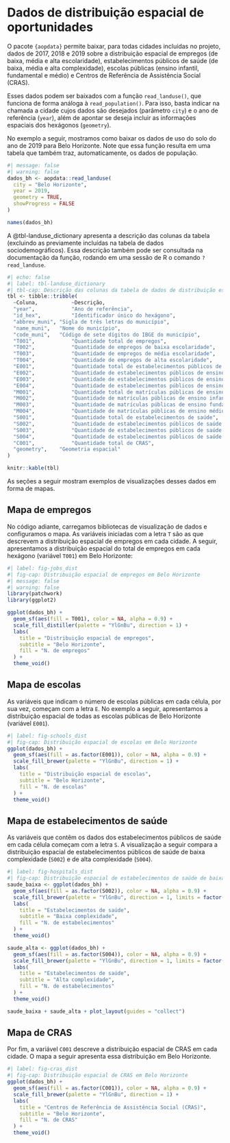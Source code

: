#  Dados de distribuição espacial de oportunidades

O pacote `{aopdata}` permite baixar, para todas cidades incluídas no projeto, dados de 2017, 2018 e 2019 sobre a distribuição espacial de empregos (de baixa, média e alta escolaridade), estabelecimentos públicos de saúde (de baixa, média e alta complexidade), escolas públicas (ensino infantil, fundamental e médio) e Centros de Referência de Assistência Social (CRAS).

Esses dados podem ser baixados com a função `read_landuse()`, que funciona de forma análoga à `read_population()`. Para isso, basta indicar na chamada a cidade cujos dados são desejados (parâmetro `city`) e o ano de referência (`year`), além de apontar se deseja incluir as informações espaciais dos hexágonos  (`geometry`).

No exemplo a seguir, mostramos como baixar os dados de uso do solo do ano de 2019 para Belo Horizonte. Note que essa função resulta em uma tabela que também traz, automaticamente, os dados de população.

```r
#| message: false
#| warning: false
dados_bh <- aopdata::read_landuse(
  city = "Belo Horizonte",
  year = 2019,
  geometry = TRUE,
  showProgress = FALSE
)

names(dados_bh)
```

A @tbl-landuse_dictionary apresenta a descrição das colunas da tabela (excluindo as previamente incluídas na tabela de dados sociodemográficos). Essa descrição também pode ser consultada na documentação da função, rodando em uma sessão de R o comando `?read_landuse`.

```r
#| echo: false
#| label: tbl-landuse_dictionary
#| tbl-cap: Descrição das colunas da tabela de dados de distribuição espacial de oportunidades
tbl <- tibble::tribble(
  ~Coluna,  		 ~Descrição,
  "year",   		 "Ano de referência",
  "id_hex", 		 "Identificador único do hexágono",
  "abbrev_muni", "Sigla de três letras do município",
  "name_muni",   "Nome do município",
  "code_muni",   "Código de sete dígitos do IBGE do município",
  "T001",   		 "Quantidade total de empregos",
  "T002",   		 "Quantidade de empregos de baixa escolaridade",
  "T003",   		 "Quantidade de empregos de média escolaridade",
  "T004",   		 "Quantidade de empregos de alta escolaridade",
  "E001",   		 "Quantidade total de estabelecimentos públicos de ensino",
  "E002",   		 "Quantidade de estabelecimentos públicos de ensino infantil",
  "E003",   		 "Quantidade de estabelecimentos públicos de ensino fundamental",
  "E004",   		 "Quantidade de estabelecimentos públicos de ensino médio",
  "M001",   		 "Quantidade total de matrículas públicas de ensino",
  "M002",   		 "Quantidade de matrículas públicas de ensino infantil",
  "M003",   		 "Quantidade de matrículas públicas de ensino fundamental",
  "M004",   		 "Quantidade de matrículas públicas de ensino médio",
  "S001",   		 "Quantidade total de estabelecimentos de saúde",
  "S002",   		 "Quantidade de estabelecimentos públicos de saúde de baixa complexidade",
  "S003",   		 "Quantidade de estabelecimentos públicos de saúde de média complexidade",
  "S004",   		 "Quantidade de estabelecimentos públicos de saúde de alta complexidade",
  "C001",   		 "Quantidade total de CRAS",
  "geometry",    "Geometria espacial"
)

knitr::kable(tbl)
```

As seções a seguir mostram exemplos de visualizações desses dados em forma de mapas.

## Mapa de empregos

No código adiante, carregamos bibliotecas de visualização de dados e configuramos o mapa. As variáveis iniciadas com a letra `T` são as que descrevem a distribuição espacial de empregos em cada cidade. A seguir, apresentamos a distribuição espacial do total de empregos em cada hexágono (variável `T001`) em Belo Horizonte:

```r
#| label: fig-jobs_dist
#| fig-cap: Distribuição espacial de empregos em Belo Horizonte
#| message: false
#| warning: false
library(patchwork)
library(ggplot2)

ggplot(dados_bh) +
  geom_sf(aes(fill = T001), color = NA, alpha = 0.9) +
  scale_fill_distiller(palette = "YlGnBu", direction = 1) +
  labs(
    title = "Distribuição espacial de empregos",
    subtitle = "Belo Horizonte",
    fill = "N. de empregos"
  ) +
  theme_void()
```

## Mapa de escolas

As variáveis que indicam o número de escolas públicas em cada célula, por sua vez, começam com a letra `E`. No exemplo a seguir, apresentamos a distribuição espacial de todas as escolas públicas de Belo Horizonte (variável `E001`).

```r
#| label: fig-schools_dist
#| fig-cap: Distribuição espacial de escolas em Belo Horizonte
ggplot(dados_bh) +
  geom_sf(aes(fill = as.factor(E001)), color = NA, alpha = 0.9) +
  scale_fill_brewer(palette = "YlGnBu", direction = 1) +
  labs(
    title = "Distribuição espacial de escolas",
    subtitle = "Belo Horizonte",
    fill = "N. de escolas"
  ) +
  theme_void()
```

## Mapa de estabelecimentos de saúde

As variáveis que contêm os dados dos estabelecimentos públicos de saúde em cada célula começam com a letra `S`. A visualização a seguir compara a distribuição espacial de estabelecimentos públicos de saúde de baixa complexidade (`S002`) e de alta complexidade (`S004`).

```r
#| label: fig-hospitals_dist
#| fig-cap: Distribuição espacial de estabelecimentos de saúde de baixa e alta complexidade em Belo Horizonte
saude_baixa <- ggplot(dados_bh) +
  geom_sf(aes(fill = as.factor(S002)), color = NA, alpha = 0.9) +
  scale_fill_brewer(palette = "YlGnBu", direction = 1, limits = factor(0:4)) +
  labs(
    title = "Estabelecimentos de saúde",
    subtitle = "Baixa complexidade",
    fill = "N. de estabelecimentos"
  ) +
  theme_void()

saude_alta <- ggplot(dados_bh) +
  geom_sf(aes(fill = as.factor(S004)), color = NA, alpha = 0.9) +
  scale_fill_brewer(palette = "YlGnBu", direction = 1, limits = factor(0:4)) +
  labs(
    title = "Estabelecimentos de saúde",
    subtitle = "Alta complexidade",
    fill = "N. de estabelecimentos"
  ) +
  theme_void()

saude_baixa + saude_alta + plot_layout(guides = "collect")
```

## Mapa de CRAS

Por fim, a variável `C001` descreve a distribuição espacial de CRAS em cada cidade. O mapa a seguir apresenta essa distribuição em Belo Horizonte.

```r
#| label: fig-cras_dist
#| fig-cap: Distribuição espacial de CRAS em Belo Horizonte
ggplot(dados_bh) +
  geom_sf(aes(fill = as.factor(C001)), color = NA, alpha = 0.9) +
  scale_fill_brewer(palette = "YlGnBu", direction = 1) +
  labs(
    title = "Centros de Referência de Assistência Social (CRAS)",
    subtitle = "Belo Horizonte",
    fill = "N. de CRAS"
  ) +
  theme_void()
```
